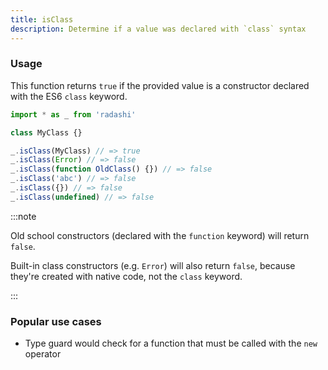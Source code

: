 ```yaml
---
title: isClass
description: Determine if a value was declared with `class` syntax
---
```


### Usage

This function returns `true` if the provided value is a constructor declared with the ES6 `class` keyword.

```ts
import * as _ from 'radashi'

class MyClass {}

_.isClass(MyClass) // => true
_.isClass(Error) // => false
_.isClass(function OldClass() {}) // => false
_.isClass('abc') // => false
_.isClass({}) // => false
_.isClass(undefined) // => false
```

:::note

Old school constructors (declared with the `function` keyword) will return `false`.

Built-in class constructors (e.g. `Error`) will also return `false`, because they're created with native code, not the `class` keyword.

:::

### Popular use cases

- Type guard would check for a function that must be called with the `new` operator
